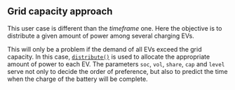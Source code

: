 ## Grid capacity approach

This user case is different than the *timeframe* one. Here the objective is to distribute a given amount of power among several charging EVs.

This will only be a problem if the demand of all EVs exceed the grid capacity. In this case, [`distribute()`](.#distribute) is used to allocate the appropriate amount of power to each EV. The parameters `soc`, `vol`, `share`, `cap` and `level` serve not only to decide the order of preference, but also to predict the time when the charge of the battery will be complete.  
